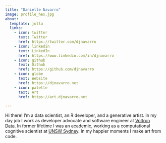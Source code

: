```yaml
---
title: "Danielle Navarro"
image: profile_hex.jpg
about:
  template: jolla
  links:
    - icon: twitter
      text: Twitter
      href: https://twitter.com/djnavarro
    - icon: linkedin
      text: LinkedIn
      href: https://www.linkedin.com/in/djnavarro
    - icon: github
      text: Github
      href: https://github.com/djnavarro
    - icon: globe
      text: Website
      href: https://djnavarro.net
    - icon: palette
      text: Art
      href: https://art.djnavarro.net
    
---
```


Hi there! I'm a data scientist, an R developer, and a generative artist. In my day job I work as developer advocate and software engineer at [Voltron Data](https://voltrondata.com). In former lifetime I was an academic, working as a computational cognitive scientist at [UNSW Sydney](https://unsw.edu.au). In my happier moments I make art from code.
